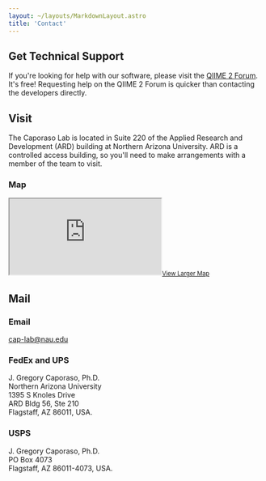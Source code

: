 ```yaml
---
layout: ~/layouts/MarkdownLayout.astro
title: 'Contact'
---
```


## Get Technical Support

If you're looking for help with our software, please visit the [QIIME 2 Forum](https://forum.qiime2.org). It's free!
Requesting help on the QIIME 2 Forum is quicker than contacting the developers directly.

## Visit

The Caporaso Lab is located in Suite 220 of the Applied Research and Development (ARD) building at Northern Arizona University. ARD is a controlled access building, so you'll need to make arrangements with a member of the team to visit.

### Map

<iframe class="aspect-video w-[80%]" src="https://www.openstreetmap.org/export/embed.html?bbox=-111.6591086983681%2C35.184316099425736%2C-111.65701657533648%2C35.185844032122155&amp;layer=mapnik"></iframe><small><a class="mx-auto prose prose-sm pt-3 text-muted dark:prose-string:text-white" href="https://maps.app.goo.gl/mjnvDwLqfm7N2H319">View Larger Map </a></small>

## Mail

### Email

[cap-lab@nau.edu](mailto:cap-lab@nau.edu)

### FedEx and UPS

J. Gregory Caporaso, Ph.D. \
Northern Arizona University \
1395 S Knoles Drive \
ARD Bldg 56, Ste 210 \
Flagstaff, AZ 86011, USA.

### USPS

J. Gregory Caporaso, Ph.D. \
PO Box 4073 \
Flagstaff, AZ 86011-4073, USA.
